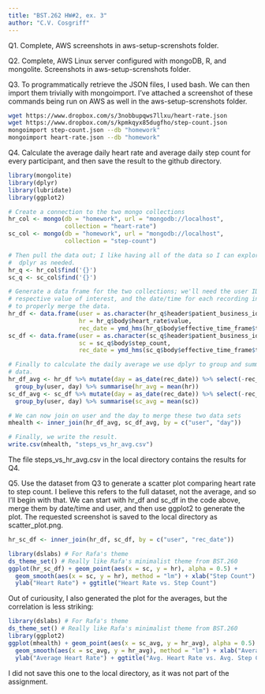 ```yaml
---
title: "BST.262 HW#2, ex. 3"
author: "C.V. Cosgriff"
---
```


Q1. Complete, AWS screenshots in aws-setup-screnshots folder.

Q2. Complete, AWS Linux server configured with mongoDB, R, and mongolite. 
    Screenshots in aws-setup-screnshots folder.
    
Q3. To programmatically retrieve the JSON files, I used bash. We can then
    import them trivially with mongoimport. I've attached a screenshot of 
    these commands being run on AWS as well in the aws-setup-screnshots folder.
```bash
wget https://www.dropbox.com/s/3nobbupqws7llxu/heart-rate.json
wget https://www.dropbox.com/s/kpmkqyx85dugfho/step-count.json
mongoimport step-count.json --db "homework"
mongoimport heart-rate.json --db "homework"
```

Q4. Calculate the average daily heart rate and average daily step count for 
    every participant, and then save the result to the github directory.
```r
library(mongolite)
library(dplyr)
library(lubridate)
library(ggplot2)

# Create a connection to the two mongo collections
hr_col <- mongo(db = "homework", url = "mongodb://localhost", 
                collection = "heart-rate")
sc_col <- mongo(db = "homework", url = "mongodb://localhost", 
                collection = "step-count")

# Then pull the data out; I like having all of the data so I can explore it with
#  dplyr as needed.
hr_q <- hr_col$find('{}')
sc_q <- sc_col$find('{}')

# Generate a data frame for the two collections; we'll need the user ID, the
# respective value of interest, and the date/time for each recording in order
# to properly merge the data.
hr_df <- data.frame(user = as.character(hr_q$header$patient_business_id), 
                    hr = hr_q$body$heart_rate$value, 
                    rec_date = ymd_hms(hr_q$body$effective_time_frame$time_interval$start_date_time))
sc_df <- data.frame(user = as.character(sc_q$header$patient_business_id), 
                    sc = sc_q$body$step_count, 
                    rec_date = ymd_hms(sc_q$body$effective_time_frame$time_interval$start_date_time))

# Finally to calculate the daily average we use dplyr to group and summarise the
# data.
hr_df_avg <- hr_df %>% mutate(day = as_date(rec_date)) %>% select(-rec_date) %>%
  group_by(user, day) %>% summarise(hr_avg = mean(hr))
sc_df_avg <- sc_df %>% mutate(day = as_date(rec_date)) %>% select(-rec_date) %>%
  group_by(user, day) %>% summarise(sc_avg = mean(sc))

# We can now join on user and the day to merge these two data sets
mhealth <- inner_join(hr_df_avg, sc_df_avg, by = c("user", "day"))

# Finally, we write the result.
write.csv(mhealth, "steps_vs_hr_avg.csv")
```

The file steps_vs_hr_avg.csv in the local directory contains the results for Q4.

Q5. Use the dataset from Q3 to generate a scatter plot comparing heart rate to
    step count. I believe this refers to the full dataset, not the average, and
    so I'll begin with that. We can start with hr_df and sc_df in the code 
    above, merge them by date/time and user, and then use ggplot2 to generate
    the plot. The requested screenshot is saved to the local directory as 
    scatter_plot.png.
```r
hr_sc_df <- inner_join(hr_df, sc_df, by = c("user", "rec_date"))

library(dslabs) # For Rafa's theme
ds_theme_set() # Really like Rafa's minimalist theme from BST.260
ggplot(hr_sc_df) + geom_point(aes(x = sc, y = hr), alpha = 0.5) + 
  geom_smooth(aes(x = sc, y = hr), method = "lm") + xlab("Step Count") +
  ylab("Heart Rate") + ggtitle("Heart Rate vs. Step Count")
```
    
Out of curiousity, I also generated the plot for the averages, but the correlation
is less striking:

```r
library(dslabs) # For Rafa's theme
ds_theme_set() # Really like Rafa's minimalist theme from BST.260
library(ggplot2)
ggplot(mhealth) + geom_point(aes(x = sc_avg, y = hr_avg), alpha = 0.5) + 
  geom_smooth(aes(x = sc_avg, y = hr_avg), method = "lm") + xlab("Average Step Count") +
  ylab("Average Heart Rate") + ggtitle("Avg. Heart Rate vs. Avg. Step Count")
```

I did not save this one to the local directory, as it was not part of the 
assignment.
